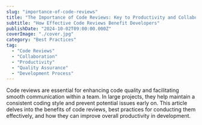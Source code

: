 ```yaml
---
slug: "importance-of-code-reviews"
title: "The Importance of Code Reviews: Key to Productivity and Collaboration"
subtitle: "How Effective Code Reviews Benefit Developers"
publishDate: "2024-10-02T09:00:00.000Z"
coverImage: "./cover.jpg"
category: "Best Practices"
tag:
  - "Code Reviews"
  - "Collaboration"
  - "Productivity"
  - "Quality Assurance"
  - "Development Process"
---
```

Code reviews are essential for enhancing code quality and facilitating smooth communication within a team. In large projects, they help maintain a consistent coding style and prevent potential issues early on. This article delves into the benefits of code reviews, best practices for conducting them effectively, and how they can improve overall productivity in development.